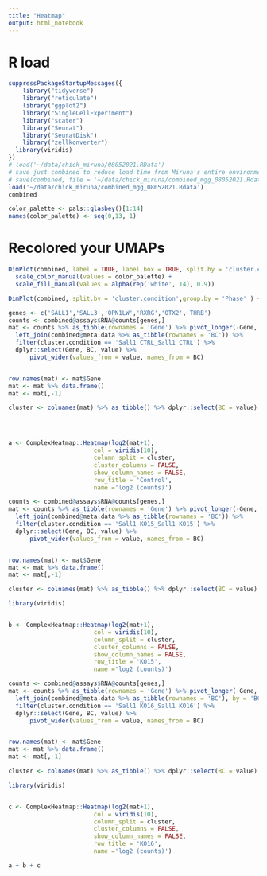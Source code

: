 ```yaml
---
title: "Heatmap"
output: html_notebook
---
```


# R load
```r
suppressPackageStartupMessages({
    library("tidyverse")
    library("reticulate")
    library("ggplot2")
    library("SingleCellExperiment")
    library("scater")
    library("Seurat")
    library("SeuratDisk")
    library("zellkonverter")
  library(viridis)
})
# load('~/data/chick_miruna/08052021.RData')
# save just combined to reduce load time from Miruna's entire environment
# save(combined, file = '~/data/chick_miruna/combined_mgg_08052021.Rdata' )
load('~/data/chick_miruna/combined_mgg_08052021.Rdata')
combined

color_palette <- pals::glasbey()[1:14]
names(color_palette) <- seq(0,13, 1)
```



# Recolored your UMAPs
```r
DimPlot(combined, label = TRUE, label.box = TRUE, split.by = 'cluster.condition', pt.size = 1) + 
  scale_color_manual(values = color_palette) + 
  scale_fill_manual(values = alpha(rep('white', 14), 0.9))

DimPlot(combined, split.by = 'cluster.condition',group.by = 'Phase' ) + scale_color_manual(values = pals::brewer.set2(5) %>% unname())
```



```r
genes <- c('SALL1','SALL3','OPN1LW','RXRG','OTX2','THRB')
counts <- combined@assays$RNA@counts[genes,]
mat <- counts %>% as_tibble(rownames = 'Gene') %>% pivot_longer(-Gene, names_to = 'BC') %>% 
  left_join(combined@meta.data %>% as_tibble(rownames = 'BC')) %>% 
  filter(cluster.condition == 'Sall1 CTRL_Sall1 CTRL') %>% 
  dplyr::select(Gene, BC, value) %>% 
      pivot_wider(values_from = value, names_from = BC)


row.names(mat) <- mat$Gene
mat <- mat %>% data.frame()
mat <- mat[,-1] 

cluster <- colnames(mat) %>% as_tibble() %>% dplyr::select(BC = value) %>% left_join(combined@meta.data %>% as_tibble(rownames = 'BC') %>% mutate(BC = gsub('-','.', BC))) %>% pull(seurat_clusters) 




a <- ComplexHeatmap::Heatmap(log2(mat+1), 
                        col = viridis(10),
                        column_split = cluster,
                        cluster_columns = FALSE,
                        show_column_names = FALSE,
                        row_title = 'Control',
                        name ='log2 (counts)')
```



```r
counts <- combined@assays$RNA@counts[genes,]
mat <- counts %>% as_tibble(rownames = 'Gene') %>% pivot_longer(-Gene, names_to = 'BC') %>% 
  left_join(combined@meta.data %>% as_tibble(rownames = 'BC')) %>% 
  filter(cluster.condition == 'Sall1 KO15_Sall1 KO15') %>% 
  dplyr::select(Gene, BC, value) %>% 
      pivot_wider(values_from = value, names_from = BC)


row.names(mat) <- mat$Gene
mat <- mat %>% data.frame()
mat <- mat[,-1] 

cluster <- colnames(mat) %>% as_tibble() %>% dplyr::select(BC = value) %>% left_join(combined@meta.data %>% as_tibble(rownames = 'BC') %>% mutate(BC = gsub('-','.', BC))) %>% pull(seurat_clusters) 

library(viridis)


b <- ComplexHeatmap::Heatmap(log2(mat+1), 
                        col = viridis(10),
                        column_split = cluster,
                        cluster_columns = FALSE,
                        show_column_names = FALSE,
                        row_title = 'KO15',
                        name ='log2 (counts)')
```


```r
counts <- combined@assays$RNA@counts[genes,]
mat <- counts %>% as_tibble(rownames = 'Gene') %>% pivot_longer(-Gene, names_to = 'BC') %>% 
  left_join(combined@meta.data %>% as_tibble(rownames = 'BC'), by = 'BC') %>% 
  filter(cluster.condition == 'Sall1 KO16_Sall1 KO16') %>% 
  dplyr::select(Gene, BC, value) %>% 
      pivot_wider(values_from = value, names_from = BC)


row.names(mat) <- mat$Gene
mat <- mat %>% data.frame()
mat <- mat[,-1] 

cluster <- colnames(mat) %>% as_tibble() %>% dplyr::select(BC = value) %>% left_join(combined@meta.data %>% as_tibble(rownames = 'BC') %>% mutate(BC = gsub('-','.', BC))) %>% pull(seurat_clusters) 

library(viridis)


c <- ComplexHeatmap::Heatmap(log2(mat+1), 
                        col = viridis(10),
                        column_split = cluster,
                        cluster_columns = FALSE,
                        show_column_names = FALSE,
                        row_title = 'KO16',
                        name ='log2 (counts)')
```


```r

a + b + c
```
